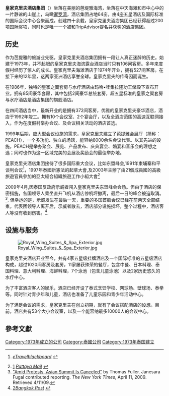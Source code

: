 {{Refimprove|time=2021-10-27}}{{Infobox hotel
| hotel_name            =     皇家克里夫酒店集团
| image                 =
| caption               =     Royal Cliff Grand Hotel & Spa Building
| location              =     {{THA}}[[芭堤雅|芭堤雅]]
| opening_date          =     1973年
| number_of_rooms       =     1020间
| number_of_restaurants =     11间
| website               =     {{url|www.royalcliff.com}}
}}

'''皇家克里夫酒店集团'''（{{lang-en|'''Royal Cliff Hotels Group'''}}）坐落在美丽的芭堤雅海湾，坐落在中天海滩和市中心中的一片静谧的山崖上，鸟瞰[[暹罗湾|暹罗湾]]，酒店集团占地64亩，由4座五星酒店及国际标准的国际会议中心合聚而成。创建四十余载，皇家克里夫酒店集团已经获得超过200项国际奖项，同时也是唯一一个被{{来源请求|世界著名的TTG Travel Aisa （亞洲旅遊貿易公報）|time=2021-10-27}}和TripAdvisor提名并获奖的酒店集团。

== 历史 ==

作为芭提雅的旅游业先驱，皇家克里夫酒店集团拥有一段让人真正迷醉的历史。始建于1973年，并不起眼的皇家克里夫海滨露台酒店当时只有106间客房。多年来度假村经历了惊人的成长。皇家克里夫海滩酒店于1974年开业，拥有527间客房。在接下来的12年里，这两家亚洲酒店享誉全球。皇家克里夫的传奇因而诞生。

在1986年，独特的皇家之翼套房与水疗酒店由玛哈•哇集拉隆功王储殿下宣布开业。拥有85间豪华套房，其中包括2间豪华总统套房，超五星标准的皇家之翼套房与水疗酒店是酒店集团的旗舰酒店。

在四间酒店当中，最新开业的是拥有372间客房，优雅的皇家克里夫豪华酒店，酒店于1992年竣工。拥有10个会议室、2个宴会厅，以及全酒店范围的高速互联网接入，作为在度假村举办会议、及会议相关活动的酒店首选。

1999年后期，应大型会议设施的需求，皇家克里夫建立了芭提雅会展厅（简称：PEACH），一个多功能、独立的场馆，能容纳8000余名会议代表。以其先进的设施，PEACH是举办聚会、展览、产品发布、庆典宴会、婚宴和音乐会的理想之选；同时也作为这一区域完美的会展及奖励会的最佳举办地。

皇家克里夫酒店集团接待了很多国际重大会议，比如东盟峰会,1991年柬埔寨和平谈判会议<ref>{{cite web |url=http://www.etravelblackboardasia.com/article.asp?id=59796&nav=46 |title=存档副本 |accessdate=2009-03-04 |deadurl=yes |archiveurl=https://web.archive.org/web/20110710204140/http://www.etravelblackboardasia.com/article.asp?id=59796&nav=46 |archivedate=2011-07-10 }}''[http://etravelblackboardasia.com/ eTravelblackboard] {{Wayback|url=http://etravelblackboardasia.com/ |date=20091211194140 }}''</ref>，1997年泰國新憲法的起草大會,及2003年主辦了由21個成員國的高級旅遊官員參加的亞太經合組織旅遊工作小組大會<ref>[http://www.pattayamail.com/516/features.shtml] {{Wayback|url=http://www.pattayamail.com/516/features.shtml |date=20091117153056 }}''[http://pattayamail.com/ Pattaya Mail] {{Wayback|url=http://pattayamail.com/ |date=20100101080528 }}''</ref>

2009年4月,因泰国反政府示威者闯入皇家克里夫东盟峰会会场。但由于酒店的保密措施，各国领导人乘坐直升飞机从酒店停机坪撤离，最后一日的峰会被迫取消。<ref>[http://www.nytimes.com/2009/04/12/world/asia/12thai.html?_r=1&hp "Amid Protests, Asian Summit Is Canceled"] {{Wayback|url=http://www.nytimes.com/2009/04/12/world/asia/12thai.html?_r=1&hp |date=20090417080948 }} by Thomas Fuller. Janesara Fugal contributed reporting. ''The New York Times'', April 11, 2009. Retrieved 4/11/09.</ref>. 但幸运的是，示威发生在最后一天，重要的多国首脑会议已经在前两天全部结束。代表团领导人离开后，示威者散去，酒店部分设施损坏，整个过程中，酒店客人等没有收到伤害。<ref>[http://www.bangkokpost.com/news/local/140261/dramatic-evacuation-ends-chaotic-asian-summit]''[http://bangkokpost.com/ Bangkok Post] {{Webarchive|url=https://wayback.archive-it.org/all/20110219170401/http://www.bangkokpost.com/ |date=2011-02-19 }}''</ref>.

== 设施与服务 ==
[[File:Royal_Wing_Suites_&_Spa_Exterior.jpg|thumb]]

皇家克里夫酒店开业至今，共有4家五星级挂牌酒店及一个国际标准的五星级酒店构成，超过1020间客房及套房，11家屡获殊荣的餐厅，包含中餐、日本料理、泰国料理、意大利料理、海鲜料理，7个泳池（包含儿童泳池）以及2家历史悠久的水疗中心。

为了丰富酒店客人的娱乐，酒店已经开设了泰式烹饪学校、网球场、壁球场、泰拳等。同时针对青少年和儿童，酒店也准备了儿童乐园和青少年活动中心。

为了满足会议的需求，皇家克里夫在创立初期，就有了会议搭配酒店的设想。目前，酒店共有53个大小会议室，以及一个能容纳最多10000人的会议中心。 

== 參考文獻 ==
{{reflist}}

[[Category:1973年成立的公司|Category:1973年成立的公司]]
[[Category:泰國公司|Category:泰國公司]]
[[Category:1973年泰国建立|Category:1973年泰国建立]]